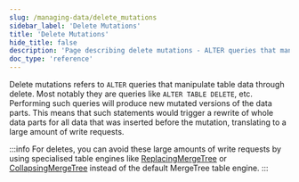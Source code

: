 ```yaml
---
slug: /managing-data/delete_mutations
sidebar_label: 'Delete Mutations'
title: 'Delete Mutations'
hide_title: false
description: 'Page describing delete mutations - ALTER queries that manipulate table data through deletes'
doc_type: 'reference'
---
```


Delete mutations refers to `ALTER` queries that manipulate table data through delete. Most notably they are queries like `ALTER TABLE DELETE`, etc. Performing such queries will produce new mutated versions of the data parts. This means that such statements would trigger a rewrite of whole data parts for all data that was inserted before the mutation, translating to a large amount of write requests.

:::info
For deletes, you can avoid these large amounts of write requests by using specialised table engines like [ReplacingMergeTree](/guides/replacing-merge-tree) or [CollapsingMergeTree](/engines/table-engines/mergetree-family/collapsingmergetree) instead of the default MergeTree table engine.
:::


<DeleteMutations/>
